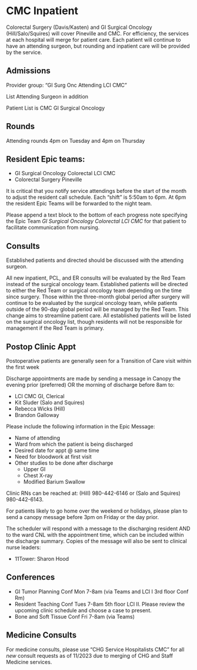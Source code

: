# CMC Inpatient

Colorectal Surgery (Davis/Kasten) and GI Surgical Oncology (Hill/Salo/Squires) will cover Pineville and CMC. For efficiency, the services at each hospital will merge for patient care. Each patient will continue to have an attending surgeon, but rounding and inpatient care will be provided by the service.

## Admissions

Provider group: “GI Surg Onc Attending LCI CMC”

List Attending Surgeon in addition

Patient List is CMC GI Surgical Oncology

## Rounds

Attending rounds 4pm on Tuesday and 4pm on Thursday

## Resident Epic teams:

-   GI Surgical Oncology Colorectal LCI CMC
-   Colorectal Surgery Pineville

It is critical that you notify service attendings before the start of the month to adjust the resident call schedule. Each “shift” is 5:50am to 6pm. At 6pm the resident Epic Teams will be forwarded to the night team.

Please append a text block to the bottom of each progress note specifying the Epic Team *GI Surgical Oncology Colorectal LCI CMC* for that patient to facilitate communication from nursing.

## Consults

Established patients and directed should be discussed with the attending surgeon.

All new inpatient, PCL, and ER consults will be evaluated by the Red Team instead of the surgical oncology team. Established patients will be directed to either the Red Team or surgical oncology team depending on the time since surgery. Those within the three-month global period after surgery will continue to be evaluated by the surgical oncology team, while patients outside of the 90-day global period will be managed by the Red Team. This change aims to streamline patient care. All established patients will be listed on the surgical oncology list, though residents will not be responsible for management if the Red Team is primary.

## Postop Clinic Appt

Postoperative patients are generally seen for a Transition of Care visit within the first week

Discharge appointments are made by sending a message in Canopy the evening prior (preferred) OR the morning of discharge before 8am to:

-   LCI CMC GI, Clerical
-   Kit Sluder (Salo and Squires)
-   Rebecca Wicks (Hill)
-   Brandon Galloway

Please include the following information in the Epic Message:

-   Name of attending
-   Ward from which the patient is being discharged
-   Desired date for appt \@ same time
-   Need for bloodwork at first visit
-   Other studies to be done after discharge
    -   Upper GI
    -   Chest X-ray
    -   Modified Barium Swallow

Clinic RNs can be reached at: (Hill) 980-442-6146 or (Salo and Squires) 980-442-6143.

For patients likely to go home over the weekend or holidays, please plan to send a canopy message before 3pm on Friday or the day prior.

The scheduler will respond with a message to the discharging resident AND to the ward CNL with the appointment time, which can be included within the discharge summary. Copies of the message will also be sent to clinical nurse leaders:

-   11Tower: Sharon Hood

## Conferences

-   GI Tumor Planning Conf Mon 7-8am (via Teams and LCI I 3rd floor Conf Rm)
-   Resident Teaching Conf Tues 7-8am 5th floor LCI II. Please review the upcoming clinic schedule and choose a case to present.
-   Bone and Soft Tissue Conf Fri 7-8am (via Teams)

## Medicine Consults

For medicine consults, please use "CHG Service Hospitalists CMC" for all *new* consult requests as of 11/2023 due to merging of CHG and Staff Medicine services.
